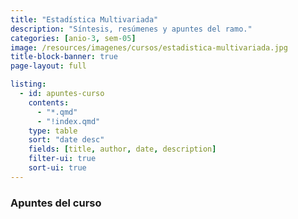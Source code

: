 ```yaml
---
title: "Estadística Multivariada"
description: "Síntesis, resúmenes y apuntes del ramo."
categories: [anio-3, sem-05]
image: /resources/imagenes/cursos/estadistica-multivariada.jpg
title-block-banner: true
page-layout: full

listing:
  - id: apuntes-curso
    contents:
      - "*.qmd"
      - "!index.qmd"
    type: table
    sort: "date desc"
    fields: [title, author, date, description]
    filter-ui: true
    sort-ui: true
---
```


### Apuntes del curso
::: {#apuntes-curso}
:::
